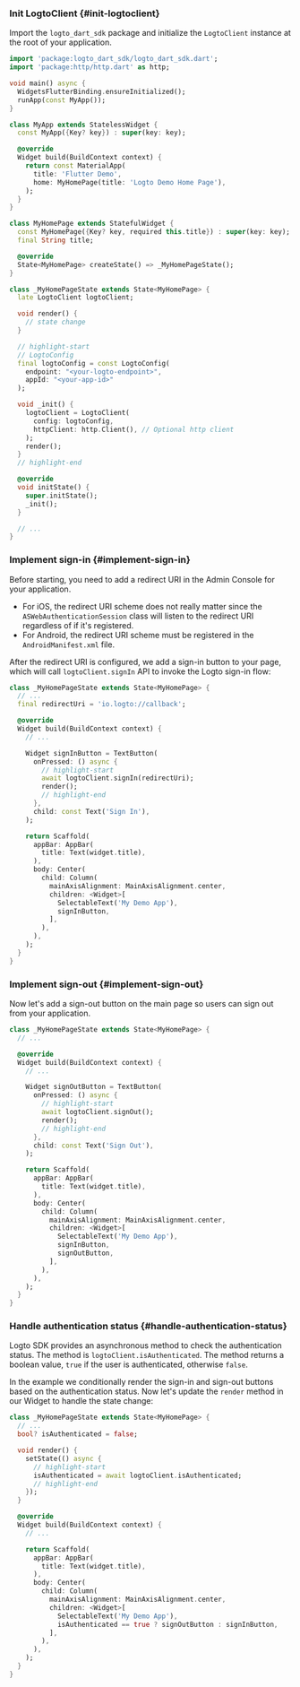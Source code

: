 
### Init LogtoClient \{#init-logtoclient}

Import the `logto_dart_sdk` package and initialize the `LogtoClient` instance at the root of your application.

```dart title="lib/main.dart"
import 'package:logto_dart_sdk/logto_dart_sdk.dart';
import 'package:http/http.dart' as http;

void main() async {
  WidgetsFlutterBinding.ensureInitialized();
  runApp(const MyApp());
}

class MyApp extends StatelessWidget {
  const MyApp({Key? key}) : super(key: key);

  @override
  Widget build(BuildContext context) {
    return const MaterialApp(
      title: 'Flutter Demo',
      home: MyHomePage(title: 'Logto Demo Home Page'),
    );
  }
}

class MyHomePage extends StatefulWidget {
  const MyHomePage({Key? key, required this.title}) : super(key: key);
  final String title;

  @override
  State<MyHomePage> createState() => _MyHomePageState();
}

class _MyHomePageState extends State<MyHomePage> {
  late LogtoClient logtoClient;

  void render() {
    // state change
  }

  // highlight-start
  // LogtoConfig
  final logtoConfig = const LogtoConfig(
    endpoint: "<your-logto-endpoint>",
    appId: "<your-app-id>"
  );

  void _init() {
    logtoClient = LogtoClient(
      config: logtoConfig,
      httpClient: http.Client(), // Optional http client
    );
    render();
  }
  // highlight-end

  @override
  void initState() {
    super.initState();
    _init();
  }

  // ...
}
```

### Implement sign-in \{#implement-sign-in}

<SignInFlowSummary />

Before starting, you need to add a redirect URI in the Admin Console for your application.

<ConfigureRedirectUri figureSrc={redirectUriFigure} redirectUri="io.logto://callback" />

- For iOS, the redirect URI scheme does not really matter since the `ASWebAuthenticationSession` class will listen to the redirect URI regardless of if it's registered.
- For Android, the redirect URI scheme must be registered in the `AndroidManifest.xml` file.

After the redirect URI is configured, we add a sign-in button to your page, which will call `logtoClient.signIn` API to invoke the Logto sign-in flow:

```dart title="lib/main.dart"
class _MyHomePageState extends State<MyHomePage> {
  // ...
  final redirectUri = 'io.logto://callback';

  @override
  Widget build(BuildContext context) {
    // ...

    Widget signInButton = TextButton(
      onPressed: () async {
        // highlight-start
        await logtoClient.signIn(redirectUri);
        render();
        // highlight-end
      },
      child: const Text('Sign In'),
    );

    return Scaffold(
      appBar: AppBar(
        title: Text(widget.title),
      ),
      body: Center(
        child: Column(
          mainAxisAlignment: MainAxisAlignment.center,
          children: <Widget>[
            SelectableText('My Demo App'),
            signInButton,
          ],
        ),
      ),
    );
  }
}
```

### Implement sign-out \{#implement-sign-out}

Now let's add a sign-out button on the main page so users can sign out from your application.

```dart title="lib/main.dart"
class _MyHomePageState extends State<MyHomePage> {
  // ...

  @override
  Widget build(BuildContext context) {
    // ...

    Widget signOutButton = TextButton(
      onPressed: () async {
        // highlight-start
        await logtoClient.signOut();
        render();
        // highlight-end
      },
      child: const Text('Sign Out'),
    );

    return Scaffold(
      appBar: AppBar(
        title: Text(widget.title),
      ),
      body: Center(
        child: Column(
          mainAxisAlignment: MainAxisAlignment.center,
          children: <Widget>[
            SelectableText('My Demo App'),
            signInButton,
            signOutButton,
          ],
        ),
      ),
    );
  }
}
```

### Handle authentication status \{#handle-authentication-status}

Logto SDK provides an asynchronous method to check the authentication status. The method is `logtoClient.isAuthenticated`. The method returns a boolean value, `true` if the user is authenticated, otherwise `false`.

In the example we conditionally render the sign-in and sign-out buttons based on the authentication status. Now let's update the `render` method in our Widget to handle the state change:

```dart title="lib/main.dart"
class _MyHomePageState extends State<MyHomePage> {
  // ...
  bool? isAuthenticated = false;

  void render() {
    setState(() async {
      // highlight-start
      isAuthenticated = await logtoClient.isAuthenticated;
      // highlight-end
    });
  }

  @override
  Widget build(BuildContext context) {
    // ...

    return Scaffold(
      appBar: AppBar(
        title: Text(widget.title),
      ),
      body: Center(
        child: Column(
          mainAxisAlignment: MainAxisAlignment.center,
          children: <Widget>[
            SelectableText('My Demo App'),
            isAuthenticated == true ? signOutButton : signInButton,
          ],
        ),
      ),
    );
  }
}
```

<Checkpoint />
